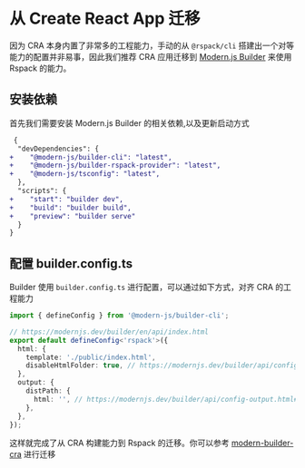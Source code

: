 # 从 Create React App 迁移

因为 CRA 本身内置了非常多的工程能力，手动的从 `@rspack/cli` 搭建出一个对等能力的配置并非易事，因此我们推荐 CRA 应用迁移到 [Modern.js Builder](https://modernjs.dev/builder) 来使用 Rspack 的能力。

## 安装依赖

首先我们需要安装 Modern.js Builder 的相关依赖,以及更新启动方式

```diff title=package.json
 {
  "devDependencies": {
+    "@modern-js/builder-cli": "latest",
+    "@modern-js/builder-rspack-provider": "latest",
+    "@modern-js/tsconfig": "latest",
  },
  "scripts": {
+    "start": "builder dev",
+    "build": "builder build",
+    "preview": "builder serve"
  }
}
```

## 配置 builder.config.ts

Builder 使用 `builder.config.ts` 进行配置，可以通过如下方式，对齐 CRA 的工程能力

```ts title=builder.config.ts
import { defineConfig } from '@modern-js/builder-cli';

// https://modernjs.dev/builder/en/api/index.html
export default defineConfig<'rspack'>({
  html: {
    template: './public/index.html',
    disableHtmlFolder: true, // https://modernjs.dev/builder/api/config-html.html#htmldisablehtmlfolder
  },
  output: {
    distPath: {
      html: '', // https://modernjs.dev/builder/api/config-output.html#outputdistpath
    },
  },
});
```

这样就完成了从 CRA 构建能力到 Rspack 的迁移。你可以参考 [modern-builder-cra](https://github.com/rspack-contrib/modern-builder-cra) 进行迁移

